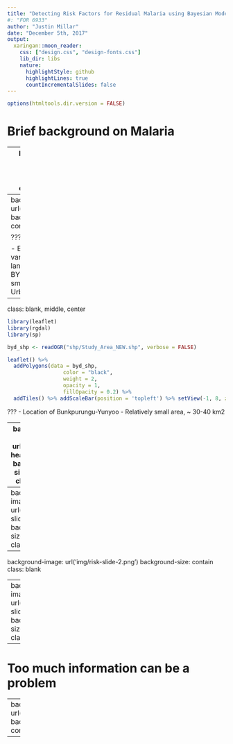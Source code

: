 ```yaml
---
title: "Detecting Risk Factors for Residual Malaria using Bayesian Model Averaging"
#: "FOR 6933"
author: "Justin Millar"
date: "December 5th, 2017"
output:
  xaringan::moon_reader:
    css: ["design.css", "design-fonts.css"]
    lib_dir: libs
    nature:
      highlightStyle: github
      highlightLines: true
      countIncrementalSlides: false
---
```


```r
options(htmltools.dir.version = FALSE)
```


# Brief background on Malaria 

---
background-image: url('img/map-combined.png')
background-size: contain
class: blank

???

- Examples of the various ecological landscapes that exist in BYD
- Occur in relatively small area
- Modest Urban Centers


---
background-image: url('img/landscapes.png')
background-size: contain
class: blank

???

- Examples of the various ecological landscapes that exist in BYD
- Occur in relatively small area
- Modest Urban Centers

---
class: blank, middle, center
```r
library(leaflet)
library(rgdal)
library(sp)

byd_shp <- readOGR("shp/Study_Area_NEW.shp", verbose = FALSE)

leaflet() %>%
  addPolygons(data = byd_shp,
                  color = "black",
                  weight = 2,
                  opacity = 1,
                  fillOpacity = 0.2) %>%
  addTiles() %>% addScaleBar(position = 'topleft') %>% setView(-1, 8, zoom = 6)

```

???
- Location of Bunkpurungu-Yunyoo
- Relatively small area, ~ 30-40 km2

---
background-image: url('img/byd-heatmap.png')
background-size: contain
class: blank

???
- High degree of spatial heterogeneity 
- Rainy season: 20-30% urban areas, 70-80% rural areas (10 km)

---
background-image: url('img/risk-slide-1.png')
background-size: contain
class: blank

---
background-image: url('img/risk-slide-2.png')
background-size: contain
class: blank

---
background-image: url('img/risk-slide-3.png')
background-size: contain
class: blank

---

# Too much information can be a problem



---
background-image: url('img/needle.png')
background-size: contain
class: full


---



